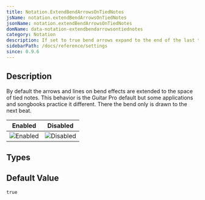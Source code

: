 ```yaml
---
title: Notation.ExtendBendArrowsOnTiedNotes
jsName: notation.extendBendArrowsOnTiedNotes
jsonName: notation.extendBendArrowsOnTiedNotes
domName: data-notation-extendbendarrowsontiednotes
category: Notation
description: If set to true bend arrows expand to the end of the last tied note of the string. Otherwise they end on the next beat.
sidebarPath: /docs/reference/settings
since: 0.9.6
---
```



## Description

By default the arrows and lines on bend effects are extended to the space of tied notes. This behavior is the Guitar Pro default but some applications and songbooks practice it different. 
There the bend only is drawn to the next beat.

<PropertyDescription metadata={metadata} />

| Enabled                                                                     | Disabled                                                                      |
|-----------------------------------------------------------------------------|-------------------------------------------------------------------------------|
| ![Enabled](/img/reference/property/extendbendarrowsontiednotes-enabled.png) | ![Disabled](/img/reference/property/extendbendarrowsontiednotes-disabled.png) |

## Types

<TypeTable>
    <TypeRow name="bool" />
</TypeTable>

## Default Value

`true`